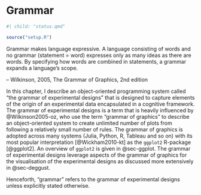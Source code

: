 # Grammar {#sec-grammar .unnumbered}

```r
#| child: "status.qmd"
```

```r
source("setup.R")
```

::: blockquote

Grammar  makes  language  expressive.  A  language  consisting  of  words and no grammar (statement = word) expresses only as many ideas as there are words. By specifying how words are combined in statements, a grammar expands a language’s scope.

-- Wilkinson, 2005, The Grammar of Graphics, 2nd edition

:::




In this chapter, I describe an object-oriented programming system called "the grammar of experimental designs" that is designed to capture elements of the origin of an experimental data encapsulated in a cognitive framework. The grammar of experimental designs is a term that is heavily influenced by @Wilkinson2005-oz, who use the term "grammar of graphics" to describe an object-oriented system to create unlimited number of plots from following a relatively small number of rules. The grammar of graphics is adopted across many systems (Julia, Python, R, Tableau and so on) with its most popular interpretation [@Wickham2010-kt] as the `ggplot2` R-package [@ggplot2]. An overview of `ggplot2` is given in @sec-ggplot. The grammar of experimental designs leverage aspects of the grammar of graphics for the visualisation of the experimental designs as discussed more extensively in @sec-deggust. 

Henceforth, "grammar" refers to the grammar of experimental designs unless explicitly stated otherwise.





